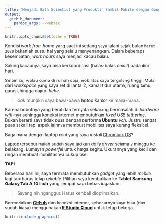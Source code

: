 ```yaml
---
title: "Menjadi Data Scientist yang Produktif Sambil Mobile dengan Google Colab"
output: 
  github_document:
    pandoc_args: --webtex
---
```


```r
knitr::opts_chunk$set(echo = TRUE)
```

Kondisi _work from home_ yang saat ini sedang saya jalani sejak bulan `Maret 2020` bukanlah suatu hal yang selalu menyenangkan. Dalam beberapa kesempatan, _work hours_ saya menjadi kacau balau.

Saking kacaunya, saya bisa berkoordinasi (balas-balas _email_) pada dini hari.

Selain itu, walau cuma di rumah saja, mobilitas saya tergolong tinggi. Mulai dari _workspace_ yang saya set di lantai 2, kamar tidur utama, ruang tamu, garasi, hingga dapur. _hehe_.

> _Gak_ mungkin saya bawa-bawa [laptop kantor](https://ikanx101.com/blog/review-ubuntu/) ke mana-mana. 

Karena bobotnya yang berat dan ternyata sekarang bermasalah di _hardware wifi_-nya sehingga koneksi internet membutuhkan _fixed USB tethering_. Bukan berarti saya tidak puas dengan performa __Ubuntu__ _yah_. Justru sangat puas sekali tapi aspek lainnya membuat mobilitas saya kurang fleksibel.

Bagaimana dengan laptop mini yang saya _install_ [Chromium OS](https://ikanx101.com/blog/laptop-chromium/)?

Laptop tersebut malah sudah saya jadikan _daily driver_ selama `2` minggu ke belakang. Lumayan _powerful_ untuk harga segitu. Ukurannya yang kecil dan ringan membuat mobilitasnya cukup oke.

__TAPI__

Beberapa hari ini, saya ternyata membutuhkan _gadget_ yang lebih _mobile_ lagi tapi harus tetap _reliable_. Pilihan saya kembalikan ke __Tablet Samsung Galaxy Tab A 10 inch__ yang sempat saya bebas tugaskan. 

> Sayang nih nganggur. Harus kembali dioptimalkan.

Bermodalkan [__Github__](https://ikanx101.com/blog/github-rstudio/) dan koneksi internet, sebenarnya saya bisa (dan sudah biasa) menggunakan [__R Studio Cloud__](https://ikanx101.com/blog/r-cloud/) untuk tetap bekerja.

```r
knitr::include_graphics()
```

